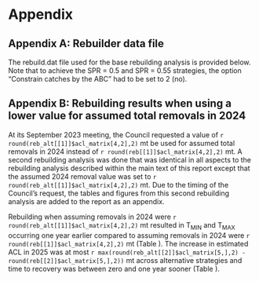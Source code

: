 \clearpage
# Appendix

## Appendix A: Rebuilder data file {#append_a}

The rebuild.dat file used for the base rebuilding analysis is provided below. Note that to achieve the SPR = 0.5 and SPR = 0.55 strategies, the option "Constrain catches by the ABC" had to be set to 2 (no). 

\clearpage

## Appendix B: Rebuilding results when using a lower value for assumed total removals in 2024 {#append_b}

At its September 2023 meeting, the Council requested a value of `r round(reb_alt[[1]]$acl_matrix[4,2],2)` mt be used for assumed total removals in 2024 instead of `r round(reb[[1]]$acl_matrix[4,2],2)` mt. A second rebuilding analysis was done that was identical in all aspects to the rebuilding analysis described within the main text of this report except that the assumed 2024 removal value was set to `r round(reb_alt[[1]]$acl_matrix[4,2],2)` mt. Due to the timing of the Council's request, the tables and figures from this second rebuilding analysis are added to the report as an appendix.

Rebuilding when assuming removals in 2024 were `r round(reb_alt[[1]]$acl_matrix[4,2],2)` mt resulted in $\text{T}_\text{MIN}$ and $\text{T}_\text{MAX}$ occurring one year earlier compared to assuming removals in 2024 were `r round(reb[[1]]$acl_matrix[4,2],2)` mt (Table \ref{tab:ref-points-alt}). The increase in estimated ACL in 2025 was at most `r max(round(reb_alt[[2]]$acl_matrix[5,],2) - round(reb[[2]]$acl_matrix[5,],2))` mt across alternative strategies and time to recovery was between zero and one year sooner (Table \ref{tab:reb-options-alt}). 



